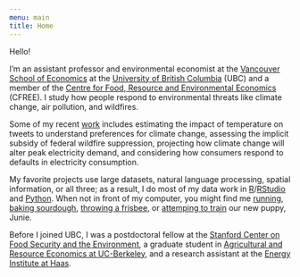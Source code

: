```yaml
---
menu: main
title: Home
---
```


Hello!

I'm an assistant professor and environmental economist at the [Vancouver School of Economics](http://economics.ubc.ca/) at the [University of British Columbia](https://www.ubc.ca/) (UBC) and a member of the [Centre for Food, Resource and Environmental Economics](https://cfree.landfood.ubc.ca/) (CFREE). I study how people respond to environmental threats like climate change, air pollution, and wildfires.

<!-- **[Matt Lowe](https://mattlowe.site/) and I currently hiring a pre-doc RA for 2020 / 2021!** The RA will contribute to a set of field and natural experiment projects in behavioural development and environmental economics. You should apply [here](https://econjobmarket.org/positions/6466), be sure to fill in the separate survey on technical background, and e-mail me if you have any questions. -->

<!-- * Patrick works on questions of **how people are affected by environmental shocks**, such as climate change and natural disasters. He is interested in the human response to these shocks - how they can attenuate or accentuate the problem? He does so using spatial tools and text-based analysis to better understand our responses. His papers on suicide and temperature, electricity and temperature, and his job market paper and related papers on the impact of temperature changes on expressed sentiment are all examples of this approach. 
* His experimental work thinks about the solutions to such problems. How **can we respond better to environmental shocks**? His paper looking at how default bias affects take-up of time-varying pricing and his work examining the why people in Delhi don’t wear masks fall into this category. Privately, the next projects need to focus on interventions that *work* and have a *big effect*. This will require some *piloting*.-->

Some of my recent [work](/research/) includes estimating the impact of temperature on tweets to understand preferences for climate change, assessing the implicit subsidy of federal wildfire suppression, projecting how climate change will alter peak electricity demand, and considering how consumers respond to defaults in electricity consumption. 

My favorite projects use large datasets, natural language processing, spatial information, or all three; as a result, I do most of my data work in [R](https://www.r-project.org)/[RStudio](https://www.rstudio.com) and [Python](https://www.python.org). When not in front of my computer, you might find me [running](http://www.patrickbaylis.com/img/IMG_0613.jpg), [baking sourdough](/blog/2020-04-12-bread-notes/), [throwing a frisbee](https://ultiworld.com/livewire/canada-men-wugc-2020-roster/), or <a href="http://example.com/" target="_blank">[attemping to train](http://www.patrickbaylis.com/img/IMG_7286.jpg) our new puppy, Junie.

Before I joined UBC, I was a postdoctoral fellow at the [Stanford Center on Food Security and the Environment](http://fse.fsi.stanford.edu/), a graduate student in [Agricultural and Resource Economics at UC-Berkeley](http://areweb.berkeley.edu), and a research assistant at the [Energy Institute at Haas](https://ei.haas.berkeley.edu).